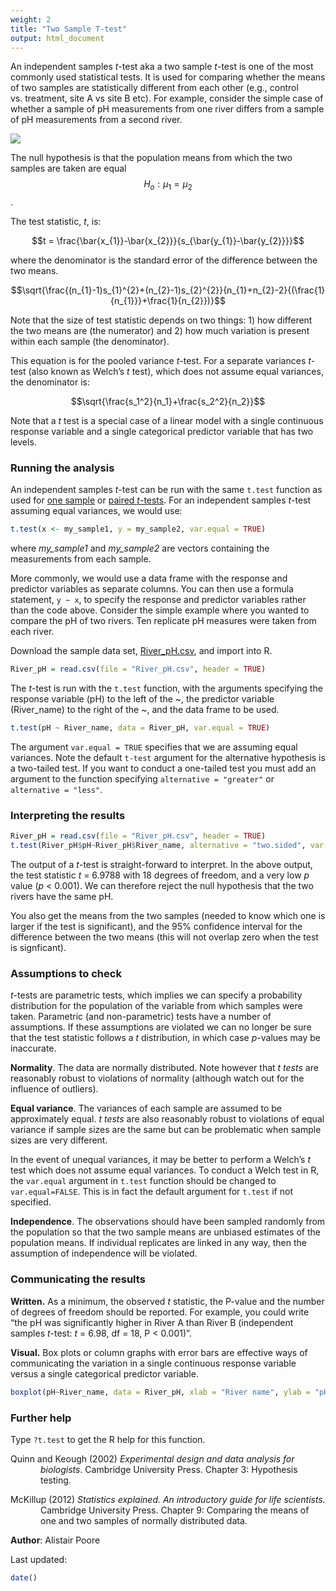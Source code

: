 ```yaml
---
weight: 2
title: "Two Sample T-test"
output: html_document
---
```


An independent samples *t*-test aka a two sample *t*-test is one of the most commonly used statistical tests. It is used for comparing whether the means of two samples are statistically different from each other (e.g., control vs. treatment, site A vs site B etc). For example, consider the simple case of whether a sample of pH measurements from one river differs from a sample of pH measurements from a second river.

![](Independent_samples_t_test_image.jpg)

The null hypothesis is that the population means from which the two samples are taken are equal $$H_o: \mu_1=\mu_2$$.

The test statistic, *t*, is:

$$t = \frac{\bar{x_{1}}-\bar{x_{2}}}{s_{\bar{y_{1}}-\bar{y_{2}}}}$$

where the denominator is the standard error of the difference between the two means.

$$\sqrt{\frac{(n_{1}-1)s_{1}^{2}+(n_{2}-1)s_{2}^{2}}{n_{1}+n_{2}-2}{(\frac{1}{n_{1}}}+\frac{1}{n_{2}})}$$

Note that the size of test statistic depends on two things: 1) how different the two means are (the numerator) and 2) how much variation is present within each sample (the denominator). 

This equation is for the pooled variance *t*-test. For a separate variances *t*-test (also known as Welch's *t* test), which does not assume equal variances, the denominator is:

$$\sqrt{\frac{s_1^2}{n_1}+\frac{s_2^2}{n_2}}$$


Note that a *t* test is a special case of a linear model with a single continuous response variable and a single categorical predictor variable that has two levels.
  

### Running the analysis
 
An independent samples *t*-test can be run with the same `t.test` function as used for [one sample](/../statistics/t-test/one-sample-t-test/) or [paired *t*-tests](/../statistics/t-test/paired-t-test/). For an independent samples *t*-test assuming equal variances, we would use: 


```r
t.test(x <- my_sample1, y = my_sample2, var.equal = TRUE)
```

where *my_sample1* and *my_sample2* are vectors containing the measurements from each sample.

More commonly, we would use a data frame with the response and predictor variables as separate columns. You can then use a formula statement, `y ~ x`, to specify the response and predictor variables rather than the code above. Consider the simple example where you wanted to compare the pH of two rivers. Ten replicate pH measures were taken from each river.

Download the sample data set, [River_pH.csv](/datasets/River_pH.csv), and import into R.

```r
River_pH = read.csv(file = "River_pH.csv", header = TRUE)

```

The *t*-test is run with the `t.test` function, with the arguments specifying the response variable (pH) to the left of the ~, the predictor variable (River_name) to the right of the ~, and the data frame to be used.

```r
t.test(pH ~ River_name, data = River_pH, var.equal = TRUE)
```

The argument `var.equal = TRUE` specifies that we are assuming equal variances. Note the default `t-test` argument for the alternative hypothesis is a two-tailed test. If you want to conduct a one-tailed test you must add an argument to the function specifying `alternative = "greater"` or `alternative = "less"`.  
  

### Interpreting the results
 
```r
River_pH = read.csv(file = "River_pH.csv", header = TRUE)
t.test(River_pH$pH~River_pH$River_name, alternative = "two.sided", var.equal = TRUE)
```

The output of a *t*-test is straight-forward to interpret. In the above output, the test statistic *t* = 6.9788 with 18 degrees of freedom, and a very low *p* value (*p* < 0.001). We can therefore reject the null hypothesis that the two rivers have the same pH.

You also get the means from the two samples (needed to know which one is larger if the test is significant), and the 95% confidence interval for the difference between the two means (this will not overlap zero when the test is signficant).
  

### Assumptions to check       
 
*t*-tests are parametric tests, which implies we can specify a probability distribution for the population of the variable from which samples were taken. Parametric (and non-parametric) tests have a number of assumptions. If these assumptions are violated we can no longer be sure that the test statistic follows a *t* distribution, in which case *p*-values may be inaccurate.   

**Normality**. The data are normally distributed. Note however that *t tests* are reasonably robust to violations of normality (although watch out for the influence of outliers).  

**Equal variance**. The variances of each sample are assumed to be approximately equal. *t tests* are also reasonably robust to violations of equal variance if sample sizes are the same but can be problematic when sample sizes are very different.

In the event of unequal variances, it may be better to perform a Welch's *t* test which does not assume equal variances. To conduct a Welch test in R, the `var.equal` argument in `t.test` function should be changed to `var.equal=FALSE`. This is in fact the default argument for `t.test` if not specified. 

**Independence**. The observations should have been sampled randomly from the population so that the two sample means are unbiased estimates of the population means. If individual replicates are linked in any way, then the assumption of independence will be violated.
  

### Communicating the results
 
**Written.** As a minimum, the observed *t* statistic, the P-value and the number of degrees of freedom should be reported. For example, you could write "the pH was significantly higher in River A than River B (independent samples *t*-test: *t* = 6.98, df = 18, P < 0.001)". 

**Visual.** Box plots or column graphs with error bars are effective ways of communicating the variation in a single continuous response variable versus a single categorical predictor variable.

```r
boxplot(pH~River_name, data = River_pH, xlab = "River name", ylab = "pH")
```
  

### Further help
 
Type `?t.test` to get the R help for this function. 

<p style="margin-left:.5in;text-indent:-.5in">Quinn and Keough (2002) *Experimental design and data analysis for biologists*. Cambridge University Press. Chapter 3: Hypothesis testing.</p> 

<p style="margin-left:.5in;text-indent:-.5in">McKillup (2012) *Statistics explained. An introductory guide for life scientists.* Cambridge University Press. Chapter 9: Comparing the means of one and two samples of normally distributed data.</p>
  

**Author**: Alistair Poore
 
Last updated:
```r
date()
```
